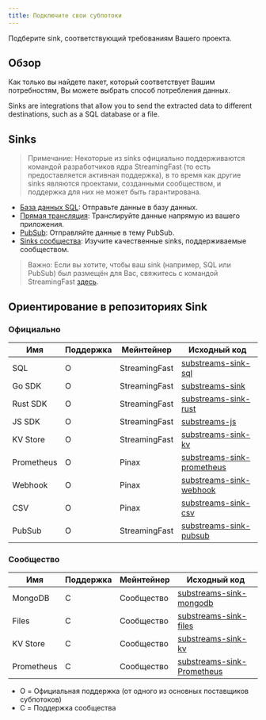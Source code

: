 ```yaml
---
title: Подключите свои субпотоки
---
```


Подберите sink, соответствующий требованиям Вашего проекта.

## Обзор

Как только вы найдете пакет, который соответствует Вашим потребностям, Вы можете выбрать способ потребления данных.

Sinks are integrations that allow you to send the extracted data to different destinations, such as a SQL database or a file.

## Sinks

> Примечание: Некоторые из sinks официально поддерживаются командой разработчиков ядра StreamingFast (то есть предоставляется активная поддержка), в то время как другие sinks являются проектами, созданными сообществом, и поддержка для них не может быть гарантирована.

- [База данных SQL](https://docs.substreams.dev/how-to-guides/sinks/sql-sink): Отправьте данные в базу данных.
- [Прямая трансляция](https://docs.substreams.dev/how-to-guides/sinks/stream): Транслируйте данные напрямую из вашего приложения.
- [PubSub](https://docs.substreams.dev/how-to-guides/sinks/pubsub): Отправляйте данные в тему PubSub.
- [Sinks сообщества](https://docs.substreams.dev/how-to-guides/sinks/community-sinks): Изучите качественные sinks, поддерживаемые сообществом.

> Важно: Если вы хотите, чтобы ваш sink (например, SQL или PubSub) был размещён для Вас, свяжитесь с командой StreamingFast [здесь](mailto:sales@streamingfast.io).

## Ориентирование в репозиториях Sink

### Официально

| Имя        | Поддержка | Мейнтейнер    | Исходный код                                                                              |
| ---------- | --------- | ------------- | ----------------------------------------------------------------------------------------- |
| SQL        | O         | StreamingFast | [substreams-sink-sql](https://github.com/streamingfast/substreams-sink-sql)               |
| Go SDK     | O         | StreamingFast | [substreams-sink](https://github.com/streamingfast/substreams-sink)                       |
| Rust SDK   | O         | StreamingFast | [substreams-sink-rust](https://github.com/streamingfast/substreams-sink-rust)             |
| JS SDK     | O         | StreamingFast | [substreams-js](https://github.com/substreams-js/substreams-js)                           |
| KV Store   | O         | StreamingFast | [substreams-sink-kv](https://github.com/streamingfast/substreams-sink-kv)                 |
| Prometheus | O         | Pinax         | [substreams-sink-prometheus](https://github.com/pinax-network/substreams-sink-prometheus) |
| Webhook    | O         | Pinax         | [substreams-sink-webhook](https://github.com/pinax-network/substreams-sink-webhook)       |
| CSV        | O         | Pinax         | [substreams-sink-csv](https://github.com/pinax-network/substreams-sink-csv)               |
| PubSub     | O         | StreamingFast | [substreams-sink-pubsub](https://github.com/streamingfast/substreams-sink-pubsub)         |

### Сообщество

| Имя        | Поддержка | Мейнтейнер | Исходный код                                                                              |
| ---------- | --------- | ---------- | ----------------------------------------------------------------------------------------- |
| MongoDB    | C         | Сообщество | [substreams-sink-mongodb](https://github.com/streamingfast/substreams-sink-mongodb)       |
| Files      | C         | Сообщество | [substreams-sink-files](https://github.com/streamingfast/substreams-sink-files)           |
| KV Store   | C         | Сообщество | [substreams-sink-kv](https://github.com/streamingfast/substreams-sink-kv)                 |
| Prometheus | C         | Сообщество | [substreams-sink-Prometheus](https://github.com/pinax-network/substreams-sink-prometheus) |

- O = Официальная поддержка (от одного из основных поставщиков субпотоков)
- C = Поддержка сообщества
